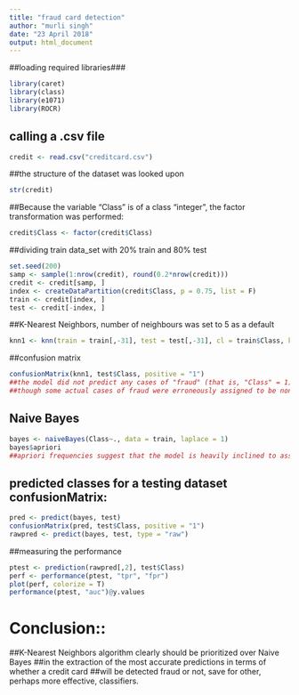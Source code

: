 ---
title: "fraud card detection"
author: "murli singh"
date: "23 April 2018"
output: html_document
---
##loading required libraries###
```{r}
library(caret)
library(class)
library(e1071)
library(ROCR)
```
## calling a .csv file
```{r}
credit <- read.csv("creditcard.csv")
```
##the structure of the dataset was looked upon
```{r}
str(credit)
```
##Because the variable "Class" is of a class "integer", the factor transformation was performed: 
```{r}
credit$Class <- factor(credit$Class)
```
##dividing train data_set with 20% train and 80% test
```{r}
set.seed(200)
samp <- sample(1:nrow(credit), round(0.2*nrow(credit)))
credit <- credit[samp, ]
index <- createDataPartition(credit$Class, p = 0.75, list = F)
train <- credit[index, ]
test <- credit[-index, ]
```
##K-Nearest Neighbors, number of neighbours was set to 5 as a default
```{r}
knn1 <- knn(train = train[,-31], test = test[,-31], cl = train$Class, k = 5)
```
##confusion matrix
```{r}
confusionMatrix(knn1, test$Class, positive = "1")
##the model did not predict any cases of "fraud" (that is, "Class" = 1),
##though some actual cases of fraud were erroneously assigned to be non-fraud. 

```
## Naive Bayes
```{r}
bayes <- naiveBayes(Class~., data = train, laplace = 1)
bayes$apriori
##apriori frequencies suggest that the model is heavily inclined to assigning non-fraud values 
```
## predicted classes for a testing dataset confusionMatrix:
```{r}
pred <- predict(bayes, test)
confusionMatrix(pred, test$Class, positive = "1")
rawpred <- predict(bayes, test, type = "raw")
```
##measuring the performance
```{r}
ptest <- prediction(rawpred[,2], test$Class)
perf <- performance(ptest, "tpr", "fpr")
plot(perf, colorize = T)
performance(ptest, "auc")@y.values
```
# Conclusion::
##K-Nearest Neighbors algorithm clearly should be prioritized over Naive Bayes 
##in the extraction of the most accurate predictions in terms of whether a credit card 
##will be detected fraud or not, save for other, perhaps more effective, classifiers. 
